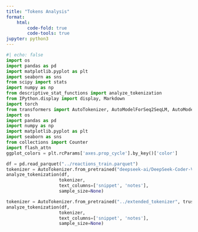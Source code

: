 ```yaml
---
title: "Tokens Analysis"
format: 
    html:
        code-fold: true
        code-tools: true
jupyter: python3
---
```


```python
#| echo: false
import os
import pandas as pd
import matplotlib.pyplot as plt
import seaborn as sns
from scipy import stats
import numpy as np
from descriptive_stat_functions import analyze_tokenization
from IPython.display import display, Markdown
import torch
from transformers import AutoTokenizer, AutoModelForSeq2SeqLM, AutoModelForCausalLM
import os
import pandas as pd
import numpy as np
import matplotlib.pyplot as plt
import seaborn as sns
from collections import Counter
import flash_attn
ggplot_colors = plt.rcParams['axes.prop_cycle'].by_key()['color']
```

```python

df = pd.read_parquet("../reactions_train.parquet")
tokenizer = AutoTokenizer.from_pretrained("deepseek-ai/DeepSeek-Coder-V2-Base", trust_remote_code=True)
analyze_tokenization(df, 
                    tokenizer,        
                    text_columns=['snippet', 'notes'],
                    sample_size=None) 
```

```python

tokenizer = AutoTokenizer.from_pretrained("../extended_tokenizer", trust_remote_code=True)
analyze_tokenization(df, 
                    tokenizer,        
                    text_columns=['snippet', 'notes'],
                    sample_size=None) 
```